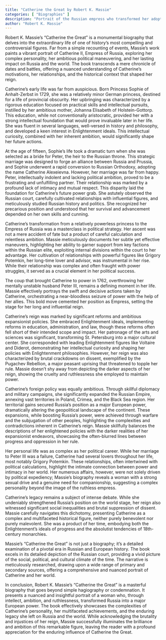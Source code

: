 ```yaml
---
title: "Catherine the Great by Robert K. Massie"
categories: [ "Biographies" ]
description: "Portrait of the Russian empress who transformed her adopted country into a European powerhouse"
author: "Robert K. Massie"
---
```

Robert K. Massie's "Catherine the Great" is a monumental biography that delves into the extraordinary life of one of history's most compelling and controversial figures.  Far from a simple recounting of events, Massie's work paints a vibrant portrait of Catherine II, Empress of Russia, exploring her complex personality, her ambitious political maneuvering, and her lasting impact on Russia and the world.  The book transcends a mere chronicle of dates and battles, offering a nuanced understanding of Catherine's motivations, her relationships, and the historical context that shaped her reign.

Catherine's early life was far from auspicious. Born Princess Sophie of Anhalt-Zerbst in 1729, she was a relatively minor German princess, destined for a life of provincial obscurity. Her upbringing was characterized by a rigorous education focused on practical skills and intellectual pursuits, instilled by her ambitious mother, Johanna Elisabeth of Holstein-Gottorp. This education, while not conventionally aristocratic, provided her with a strong intellectual foundation that would prove invaluable later in her life.  She was fluent in several languages, well-versed in history and philosophy, and developed a keen interest in Enlightenment ideals.  This intellectual curiosity, combined with her inherent ambition, would significantly shape her future actions.

At the age of fifteen, Sophie's life took a dramatic turn when she was selected as a bride for Peter, the heir to the Russian throne.  This strategic marriage was designed to forge an alliance between Russia and Prussia, and Sophie underwent a rapid conversion to Russian Orthodoxy, adopting the name Catherine Alexeievna.  However, her marriage was far from happy. Peter, intellectually indolent and lacking political ambition, proved to be a frustrating and unfulfilling partner.  Their relationship was marked by a profound lack of intimacy and mutual respect. This disparity laid the foundation for Catherine's future power grab.  She astutely observed the Russian court, carefully cultivated relationships with influential figures, and meticulously studied Russian history and politics.  She recognized her precarious position and understood that her survival and advancement depended on her own skills and cunning.

Catherine’s transformation from a relatively powerless princess to the Empress of Russia was a masterclass in political strategy.  Her ascent was not a mere accident of fate but a product of careful calculation and relentless ambition.  Massie meticulously documents her subtle yet effective maneuvers, highlighting her ability to garner support from key factions within the Russian elite, exploiting internal divisions within the court to her advantage.  Her cultivation of relationships with powerful figures like Grigory Potemkin, her long-time lover and advisor, was instrumental in her rise.  While their relationship was complex and often fraught with power struggles, it served as a crucial element in her political success.

The coup that brought Catherine to power in 1762, overthrowing her mentally unstable husband Peter III, remains a defining moment in her life.  Massie effectively portrays the swift and decisive actions taken by Catherine, orchestrating a near-bloodless seizure of power with the help of her allies. This bold move cemented her position as Empress, setting the stage for her long and influential reign.

Catherine's reign was marked by significant reforms and ambitious expansionist policies. She embraced Enlightenment ideals, implementing reforms in education, administration, and law, though these reforms often fell short of their intended scope and impact.  Her patronage of the arts and sciences was significant, transforming St. Petersburg into a major cultural center.  She corresponded with leading Enlightenment figures like Voltaire and Diderot, demonstrating her intellectual curiosity and shaping her policies with Enlightenment philosophies. However, her reign was also characterized by brutal crackdowns on dissent, exemplified by the Pugachev Rebellion, a major peasant uprising that threatened to topple her rule.  Massie doesn't shy away from depicting the darker aspects of her reign, showing the cruelty and ruthlessness she employed to maintain power.

Catherine's foreign policy was equally ambitious.  Through skillful diplomacy and military campaigns, she significantly expanded the Russian Empire, annexing vast territories in Poland, Crimea, and the Black Sea region.  Her territorial gains secured Russia's position as a major European power, dramatically altering the geopolitical landscape of the continent.  These expansions, while boosting Russia's power, were achieved through warfare and the subjugation of other peoples, highlighting the complexities and contradictions inherent in Catherine's reign.  Massie skillfully balances the descriptions of her enlightened policies with the darker realities of her expansionist endeavors, showcasing the often-blurred lines between progress and oppression in her rule.


Her personal life was as complex as her political career.  While her marriage to Peter III was a failure, Catherine had several lovers throughout her life, most notably Grigory Potemkin.  These relationships, often intertwined with political calculations, highlight the intimate connection between power and intimacy in her world.  Her numerous affairs, however, were not solely driven by political expediency; Massie's biography reveals a woman with a strong sexual drive and a genuine need for companionship, suggesting a complex personality beyond the image of the ruthless empress.


Catherine's legacy remains a subject of intense debate.  While she undeniably strengthened Russia's position on the world stage, her reign also witnessed significant social inequalities and brutal suppression of dissent.  Massie carefully navigates this dichotomy, presenting Catherine as a complex and multifaceted historical figure, neither purely benevolent nor purely malevolent.  She was a product of her time, embodying both the Enlightenment's ideals of progress and the absolutist tendencies of 18th-century monarchies.


Massie's "Catherine the Great" is not just a biography; it's a detailed examination of a pivotal era in Russian and European history.  The book excels in its detailed depiction of the Russian court, providing a vivid picture of the social, political, and cultural climate of the time.  The narrative is meticulously researched, drawing upon a wide range of primary and secondary sources, offering a comprehensive and nuanced portrait of Catherine and her world.

In conclusion, Robert K. Massie’s "Catherine the Great" is a masterful biography that goes beyond simple hagiography or condemnation.  It presents a nuanced and insightful portrait of a woman who, through intellect, ambition, and ruthlessness, transformed Russia into a major European power. The book effectively showcases the complexities of Catherine's personality, her multifaceted achievements, and the enduring legacy she left on Russia and the world. While acknowledging the brutality and injustices of her reign, Massie successfully illuminates the brilliance and ambition of this remarkable figure, leaving the reader with a profound appreciation for the enduring influence of Catherine the Great.

